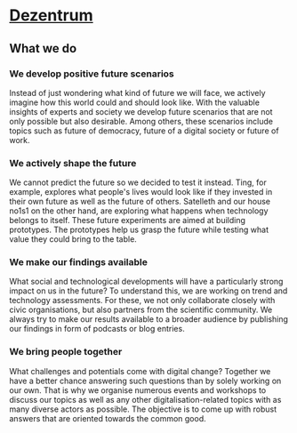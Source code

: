 # [Dezentrum](https://dezentrum.ch/en/)

## What we do
### We develop positive future scenarios

Instead of just wondering what kind of future we will face, we actively imagine how this world could and should look like. With the valuable insights of experts and society we develop future scenarios that are not only possible but also desirable. Among others, these scenarios include topics such as future of democracy, future of a digital society or future of work.

### We actively shape the future

We cannot predict the future so we decided to test it instead. Ting, for example, explores what people's lives would look like if they invested in their own future as well as the future of others. Satelleth and our house no1s1 on the other hand, are exploring what happens when technology belongs to itself. These future experiments are aimed at building prototypes. The prototypes help us grasp the future while testing what value they could bring to the table.

### We make our findings available

What social and technological developments will have a particularly strong impact on us in the future? To understand this, we are working on trend and technology assessments. For these, we not only collaborate closely with civic organisations, but also partners from the scientific community. We always try to make our results available to a broader audience by publishing our findings in form of podcasts or blog entries.

### We bring people together

What challenges and potentials come with digital change? Together we have a better chance answering such questions than by solely working on our own. That is why we organise numerous events and workshops to discuss our topics as well as any other digitalisation-related topics with as many diverse actors as possible. The objective is to come up with robust answers that are oriented towards the common good.